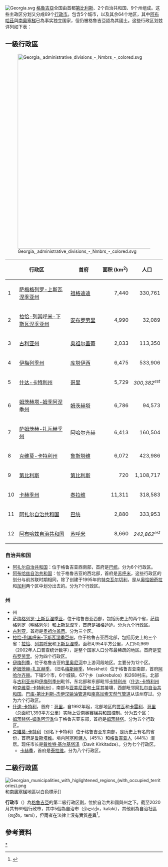 {{noteTA
|1=zh-cn:格鲁吉亚; zh-hk:格魯吉亞; zh-tw:喬治亞; zh-sg:格鲁吉亚
|2=zh-hans:第比利斯; zh-tw:提比里斯;
|3=zh-hans:阿扎尔; zh-hk:阿扎爾; zh-tw:阿查拉;
|4=zh-hans:奥塞梯;zh-hk:奧塞梯; zh-tw:奧塞提亞;
|5=zh-hans:茨欣瓦利; zh-tw:茲辛瓦利;
}}
[[File:Georgia.svg|right]]
{{格魯吉亞政治}}
[[格魯吉亞|格魯吉亞]]全国由首都[[第比利斯|第比利斯]]、2个自治共和国、9个州组成。这些主政区分划又分成69个[[行政市_(格魯吉亞)|行政市]]。包含5个城市，以及其余64个地区，其中[[阿布哈茲|阿布哈茲]]與[[南奧塞梯|南奧塞梯]]已為事实独立国家，但仍被格魯吉亞認為其國土。这些行政区划兹详列如下表：

== 一級行政區 ==
[[File:Georgia,_administrative_divisions_-_Nmbrs_-_colored.svg|620px]]

{| class="wikitable sortable" style="text-align:left; font-size:90%;"
|- style="font-size:100%; text-align:right;"
! colspan="2" | 行政区 !! style="width:85px;"| 首府 !! style="width:85px;"| 面积 (km<sup>2</sup>)!! style="width:85px;"| 人口 !! style="width:85px;"| 人口密度
|-
| 1 || [[萨梅格列罗-上斯瓦涅季亚州|萨梅格列罗-上斯瓦涅季亚州]] || [[祖格迪迪|祖格迪迪]] || style="text-align:right"|7,440|| style="text-align:right"|330,761 || style="text-align:right"|44.45
|-
| 2 || [[拉恰-列其呼米-下斯瓦涅季亚州|拉恰-列其呼米-下斯瓦涅季亚州]] || [[安布罗劳里|安布罗劳里]] || style="text-align:right"|4,990|| style="text-align:right"|32,089 || style="text-align:right"|6.43
|-
| 3 || [[古利亚州|古利亚州]] || [[奥祖尔盖蒂|奥祖尔盖蒂]] ||style="text-align:right"|2,033|| style="text-align:right"|113,350 || style="text-align:right"|55.75
|-
| 4 || [[伊梅列季州|伊梅列季州]] || [[库塔伊西|库塔伊西]] || style="text-align:right"|6,475|| style="text-align:right"|533,906 || style="text-align:right"|82.45
|-
| 5 || [[什达-卡特利州|什达-卡特利州]] || [[哥里|哥里]] || style="text-align:right"|5,729|| style="text-align:right"|''300,382<sup>est</sup>'' || style="text-align:right"|52.43
|-
| 6 || [[姆茨赫塔-姆季阿涅季州|姆茨赫塔-姆季阿涅季州]] || [[姆茨赫塔|姆茨赫塔]] || style="text-align:right"|6,786|| style="text-align:right"|94,573 || style="text-align:right"|13.93
|-
| 7 || [[萨姆茨赫-扎瓦赫季州|萨姆茨赫-扎瓦赫季州]] || [[阿哈尔齐赫|阿哈尔齐赫]] || style="text-align:right"|6,413|| style="text-align:right"|160,504 || style="text-align:right"|25.02
|-
| 8 || [[克维莫-卡特利州|克维莫-卡特利州]] || [[鲁斯塔维|鲁斯塔维]] ||style="text-align:right"|6,072|| style="text-align:right"|423,986 || style="text-align:right"|69.82
|-
| 9 || [[第比利斯|第比利斯]] || [[第比利斯|第比利斯]] || style="text-align:right"|720|| style="text-align:right"|1,108,717 || style="text-align:right"|1,539.88
|-
| 10 || [[卡赫季州|卡赫季州]] || [[泰拉维|泰拉维]] || style="text-align:right"|11,311|| style="text-align:right"|318,583 || style="text-align:right"|28.16
|-
| 11 || [[阿扎尔自治共和国|阿扎尔自治共和国]] || [[巴统|巴统]] || style="text-align:right"|2,880|| style="text-align:right"|333,953 || style="text-align:right"|115.95
|-
| 12 || [[阿布哈兹自治共和国|阿布哈兹自治共和国]] || [[苏呼米|苏呼米]] || style="text-align:right"|8,660|| style="text-align:right"|''242,862<sup>est</sup>'' || style="text-align:right"|28.04
|}

=== 自治共和国 ===
*[[阿扎尔自治共和国|阿扎尔自治共和国]]：位于格鲁吉亚西南部，首府是[[巴统|巴统]]。分为6个行政区。
*[[阿布哈兹自治共和国|阿布哈兹自治共和国]]：位于格鲁吉亚的西北部，首府是[[苏呼米|苏呼米]]，这些行政区的划分与前苏联时期相同，除了创建于1995年的[[特克瓦尔切利|特克瓦尔切利]]，是从[[奥恰姆奇拉|奥恰姆奇拉]]和[[加利|加利]]两个区中划分出去的。分为7个行政区。

=== 州 ===
* 州
* [[萨梅格列罗-上斯瓦涅季亚|萨梅格列罗-上斯瓦涅季亚]]，位于格鲁吉亚西部，包括历史上的两个省，[[萨梅格列罗|萨梅格列罗]]（[[明格列尔|明格列尔]]）和[[上斯瓦涅季|上斯瓦涅季]]，首府是[[祖格迪迪|祖格迪迪]]。分为九个行政区。
*[[古利亚|古利亚]]，首府是[[奥祖尔盖蒂|奥祖尔盖蒂]]。分为三个区。
*[[拉恰-列其呼米-下斯瓦涅季亞州|拉恰-列其呼米-下斯瓦涅季亞州]]，位于格鲁吉亚西北部，包括历史上的三个省：[[拉恰|拉恰]]、[[列其呼米|列其呼米]]和[[下斯瓦涅季|下斯瓦涅季]]。面积4,954平方公里，人口50,969（2002年人口普查统计数字），是整个国家人口分布最稀疏的地区。首府是[[安布罗劳里|安布罗劳里]]。分为四个行政区。
*[[伊梅列季|伊梅列季]]，位于格鲁吉亚的[[里奥尼河|里奥尼河]]中上游河段地区。主要分为12个区。
* [[萨姆茨赫-扎瓦赫季|萨姆茨赫-扎瓦赫季]]，（旧名[[梅斯赫季|梅斯赫季]]，Meskheti）位于格鲁吉亚南部，首府[[阿哈尔齐赫|阿哈尔齐赫]]。下辖5个市，6个城镇，67个乡（sakrebulos）和268村庄。北部与[[古利亚州|古利亚州]]和[[伊梅列季州|伊梅列季州]]毗邻，东北部和东部毗邻[[卡特利州|卡特利州]]（[[什达-卡特利州|什达-卡特利州]]和[[克维莫-卡特利州|克维莫-卡特利州]]），南部与[[亚美尼亚|亚美尼亚]]和[[土耳其|土耳其]]接壤，西部毗邻[[阿扎尔自治共和国|阿扎尔自治共和国]]。[[巴库-第比利斯-杰伊汉输油管道|巴库-第比利斯-杰伊汉输油管道]]和[[南高加索天然气管道|南高加索天然气管道]]从该州穿过。分为六个行政区。
* [[什達-卡特利|什達-卡特利]]，首府：[[哥里|哥里]]，自1992年起，北部地区的[[贾瓦|贾瓦]]和[[卡雷利|卡雷利]]、[[哥里|哥里]]（总面积1,393平方公里）实际上受[[南奥赛梯共和国|南奥赛梯共和国]]控制。分为五个区：
* [[姆茨赫塔-姆季阿涅季|姆茨赫塔-姆季阿涅季]]位于格鲁吉亚东部，首府是[[姆茨赫塔|姆茨赫塔]]。分为五个行政区。
* [[克維莫-卡特利|克維莫-卡特利]]（别名下卡特利）位于格鲁吉亚东南部，是历史上有名的省份，首府是[[鲁斯塔维|鲁斯塔维]]。境内[[阿塞拜疆人|阿塞拜疆人]]（45%）和[[格鲁吉亚人|格鲁吉亚人]]（44%）混居。现任市长是[[戴维特·基尔基塔泽|戴维特·基尔基塔泽]]（Davit Kirkitadze）。分为七个行政区。
**[[卡赫季|卡赫季]]，首府是[[泰拉维|泰拉维]]。分为八个行政区。

== 二級行政區 ==
{{main|行政市 (格魯吉亞)}}
[[File:Georgian_municipalities_with_higlightened_regions_(with_occupied_territories).png|thumb]]和[[南奧塞梯|南奧塞梯]]地區以白色標示]]

'''行政市'''（{{lang-ka|მუნიციპალიტეტი|munitsip'alit'et'i}}）為[[格魯吉亞|格魯吉亞]]的第二級行政区劃，位於自治共和國與州之下。截至2020月共有69個行政市，其中5個為自治市（ქალაქი，kalaki），其他則為自治社區（თემი，temi），但兩者在法律上沒有實質差異<ref>{{cite web|url=http://mreg.reestri.gov.ge/|title=Registry of Municipalities|publisher=National Agency of Public Registry|access-date=19 January 2019|archive-date=2021-11-20|archive-url=https://web.archive.org/web/20211120005643/http://mreg.reestri.gov.ge/|dead-url=no}}</ref>。

== 參考資料 ==
{{Reflist}}

{{亚洲题目|行政区划}}
{{歐洲题目|行政区划}}

[[Category:格鲁吉亚行政区划|*]]